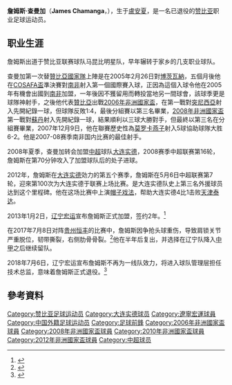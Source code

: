 {{NoteTA|G1=足球|G2=地名}}
{{Infobox Football biography
| playername = 詹姆斯·查曼加<br />''James Chamanga''
| image = 
| fullname = James Chamanga
| nickname = 
| dateofbirth = {{birth date and age|1980|02|02}} 
| cityofbirth = [[盧安夏|盧安夏]]
| countryofbirth = [[贊比亞|贊比亞]]
| height = {{height|m=1.7}}
| currentclub = 
| clubnumber = 
| position = [[前鋒_(足球)|前鋒]]
| youthyears1 = 
| youthclubs1 = 
| years1 = 
| years2 = -2003 
| years3 = 2003–2004 
| years4 = 2005 
| years5 = 2005–2006 
| years6 = 2006–2007 
| years7 = 2007–2008 
| years8 = 2008–2012
| years9 = 2013–2018
| clubs1 = [[馬昆比明星|馬昆比明星]] 
| clubs2 = {{le|路沙卡城足球俱樂部|City of Lusaka F.C.|路沙卡城}} 
| clubs3 = {{le|國民議會足球俱樂部|National Assembly FC|國民議會}}
| clubs4 = → {{le|薩納科足球俱樂部|Zanaco FC|薩納科}}（租借） 
| clubs5 = {{le|馬茲布科足球俱樂部|Bush Bucks F.C. (1957)|馬茲布科}}
| clubs6 = {{le|超級聯盟足球俱樂部|Supersport United|超級聯盟}}
| clubs7 = [[莫罗卡燕子足球俱乐部|莫罗卡燕子]] 
| clubs8 = [[大连实德|大连实德]]
| clubs9 = [[辽宁宏运|辽宁宏运]]
| caps1 = ?  
| caps2 = ?  
| caps3 = ?  
| caps4 = 27  
| caps5 = 24   
| caps6 = 23   
| caps7 = 21  
| caps8 = 121
| caps9 = 102
| goals1 = ?  
| goals2 = ?  
| goals3 = ?  
| goals4 = 10  
| goals5 = 7  
| goals6 = 8  
| goals7 = 14  
| goals8 = 30
| goals9 = 40
| nationalyears1 = 2005–2015
| nationalteam1 = [[贊比亞國家足球隊|贊比亞]]
| nationalcaps1 = 58
| nationalgoals1 = 17
| pcupdate = 2017年7月8日
| ntupdate = 2012年5月10日
}}
'''詹姆斯·查曼加'''（'''James Chamanga'''，{{bd|1980年|2月2日|catidx=Chamanga, James}}），生于[[盧安夏|盧安夏]]，是一名已退役的[[赞比亚|赞比亚]]职业足球运动员。

==职业生涯==
詹姆斯出道于赞比亚联赛球队马昆比明星队，早年辗转于家乡的几支职业球队。

查曼加第一次替[[贊比亞國家足球隊|贊比亞國家隊]]上陣是在2005年2月26日對[[博茨瓦納國家足球隊|博茨瓦納]]，五個月後他在[[COSAFA盃|COSAFA盃]]準決賽對[[南非國家足球隊|南非]]射入第一個國際賽入球，正因為這個入球令他在2005年有機會出國到[[南非|南非]]加盟{{le|馬茲布科足球俱樂部|Bush Bucks F.C. (1957)|馬茲布科}}，一年後因不獲留用而轉投當地另一間球會{{le|超級聯盟足球俱樂部|Supersport United|超級聯盟}}，該球季更是球隊神射手，之後他代表[[贊比亞國家足球隊|贊比亞]]出戰[[2006年非洲國家盃|2006年非洲國家盃]]，在第一戰對[[突尼西亞國家足球隊|突尼西亞]]射入先開紀錄一球，但球隊反敗1:4，最後分組賽以第三名畢業，[[2008年非洲國家盃|2008年非洲國家盃]]第一戰對[[蘇丹國家足球隊|蘇丹]]射入先開紀錄一球，結果順利以三球大勝對手，但最終以第三名在分組賽畢業，2007年12月9日，他在聯賽歷史性為[[莫罗卡燕子足球俱乐部|莫罗卡燕子]]射入5球協助球隊大胜{{le|國民議會足球俱樂部|National Assembly FC|國民議會}}6-2。他是2007-08赛季南非国内比赛的最佳射手。

2008年夏季，查曼加转会加盟[[中超|中超]]球队[[大连实德|大连实德]]，2008赛季中超联赛第16轮，詹姆斯在第70分钟攻入了加盟球队后的处子进球。

2012年，詹姆斯在[[大连实德|大连实德]]効力的第五个赛季，詹姆斯在5月6日中超联赛第7轮，迎來第100次为大连实德于联赛上场比赛。是大连实德队史上第三名外援球员达到这个里程碑。他在这场比赛中上演[[帽子戏法|帽子戏法]]，帮助大连实德4比1击败[[天津泰达足球俱乐部|天津泰达]]。

2013年1月2日，[[辽宁宏运|辽宁宏运]]宣布詹姆斯正式加盟，签约2年。<ref>{{cite web|url=http://www.lnhyfc.com/news/zw.asp?id=1437|title=赞比亚国家队队员James Chamanga（詹姆斯）正式加盟辽宁宏运}}{{Dead link|date=2019年11月 |bot=InternetArchiveBot |fix-attempted=yes }}</ref>

在2017年7月8日对阵[[贵州恒丰足球俱乐部|贵州恒丰]]的比赛中，詹姆斯因争抢头球重伤，导致肩锁关节严重脱位，韧带撕裂，右侧肋骨骨裂。<ref>{{Cite web|url=http://sports.qq.com/a/20170717/026769.htm|title=辽足老将詹姆斯出院赛季报销 最快半年可复出|accessdate=2018-07-06|author=|date=|website=sports.qq.com|archive-date=2020-05-16|archive-url=https://web.archive.org/web/20200516080906/https://sports.qq.com/a/20170717/026769.htm|dead-url=no}}</ref>他在半年后复出，并选择在辽宁队降入[[2018年中国足球甲级联赛|中甲]]之后继续留队。

2018年7月6日，辽宁宏运宣布詹姆斯不再为一线队效力，将进入球队管理层担任技术总监，意味着詹姆斯正式退役。<ref>{{cite web |title=辽足官宣功勋外援詹姆斯不再征战一线队 进入管理层 |url=http://sports.sina.com.cn/china/b/2018-07-06/doc-ihexfcvk6190557.shtml |website=sports.sina.com.cn |accessdate=2018-07-06 |date=2018-07-06 |archive-date=2020-08-07 |archive-url=https://web.archive.org/web/20200807171443/http://sports.sina.com.cn/china/b/2018-07-06/doc-ihexfcvk6190557.shtml |dead-url=no }}</ref>

==參考資料==
{{reflist}}

{{2009年大连实德名单}}
{{2010年中超分类名单大连}}
{{2011年中超分类名单大连}}
{{2012年中超分类名单大连实德}}
{{2013年中超分类名单辽宁}}
{{2014年中超分类名单辽宁}}
{{2015年中超分类名单辽宁}}
{{2016年中超分类名单辽宁}}
{{2017年中超分类名单辽宁}}
{{2018年中甲分类名单辽宁}}

{{DEFAULTSORT:Chamanga, James}}

[[Category:赞比亚足球运动员|Category:赞比亚足球运动员]]
[[Category:大连实德球员|Category:大连实德球员]]
[[Category:遼寧宏運球員|Category:遼寧宏運球員]]
[[Category:中国外籍足球运动员|Category:中国外籍足球运动员]]
[[Category:足球前鋒|Category:足球前鋒]]
[[Category:2006年非洲國家盃球員|Category:2006年非洲國家盃球員]]
[[Category:2008年非洲國家盃球員|Category:2008年非洲國家盃球員]]
[[Category:2010年非洲國家盃球員|Category:2010年非洲國家盃球員]]
[[Category:2012年非洲國家盃球員|Category:2012年非洲國家盃球員]]
[[Category:中超球员|Category:中超球员]]